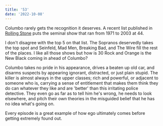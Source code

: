 ```yaml
---
title: '53'
date: '2022-10-08'
---
```


Columbo rarely gets the recognition it deserves. A recent list published in [Rolling Stone](https://www.rollingstone.com/tv-movies/tv-movie-lists/100-greatest-tv-shows-of-all-time-105998) puts the seminal show that ran from 1971 to 2003 at 44.

I don't disagree with the top 5 on that list. The Sopranos deservedly takes the top spot and Seinfeld, Mad Men, Breaking Bad, and The Wire fill the rest of the places. I like all those shows but how is 30 Rock and Orange is the New Black coming in ahead of Columbo?

Columbo takes no pride in his appearance, drives a beaten up old car, and disarms suspects by appearing ignorant, distracted, or just plain stupid. The killer is almost always in the upper classes; rich and powerful, or adjacent to someone who is, carrying a sense of entitlement that makes them think they do can whatever they like and are 'better' than this irritating police detective. They even go as far as to tell him he's wrong, he needs to look elsewhere, and pitch their own theories in the misguided belief that he has no idea what's going on.

Every episode is a great example of how ego ultimately comes before getting extremely found out.
